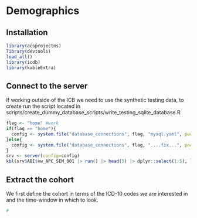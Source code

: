 # Demographics

## Installation
```r
library(acsprojectns)
library(devtools)
load_all()
library(icdb)
library(kableExtra)
```

## Connect to the server
If working outside of the ICB we need to use the synthetic testing data, to create run the script located in scripts/create_dummy_database_scripts/write_testing_sqlite_database.R
```r
flag <- "home" #work
if(flag == "home"){
  config <- system.file("database_connections", flag, "mysql.yaml", package="acsprojectns")
}else{
  config <- system.file("database_connections", flag, "....fix...", package="acsprojectns")
}
srv <- server(config=config)
kbl(srv$ABI$vw_APC_SEM_001 |> run() |> head(5) |> dplyr::select(1:5), longtable=T, booktabs=T, caption="Example data")
```

## Extract the cohort
We first define the cohort in terms of the ICD-10 codes we are interested in and the time-window in which to look.
```r
#
```





